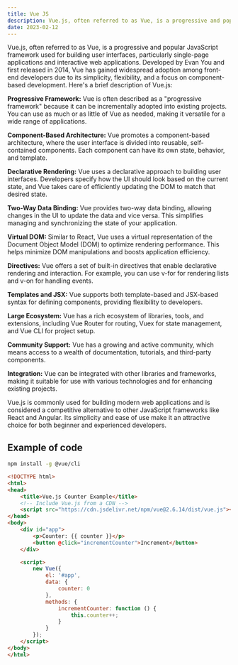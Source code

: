 ```yaml
---
title: Vue JS
description: Vue.js, often referred to as Vue, is a progressive and popular JavaScript framework used for building user interfaces, particularly single-page applications and interactive web applications.
date: 2023-02-12
---
```


Vue.js, often referred to as Vue, is a progressive and popular JavaScript framework used for building user interfaces, particularly single-page applications and interactive web applications. Developed by Evan You and first released in 2014, Vue has gained widespread adoption among front-end developers due to its simplicity, flexibility, and a focus on component-based development. Here's a brief description of Vue.js:

**Progressive Framework:** Vue is often described as a "progressive framework" because it can be incrementally adopted into existing projects. You can use as much or as little of Vue as needed, making it versatile for a wide range of applications.

**Component-Based Architecture:** Vue promotes a component-based architecture, where the user interface is divided into reusable, self-contained components. Each component can have its own state, behavior, and template.

**Declarative Rendering:** Vue uses a declarative approach to building user interfaces. Developers specify how the UI should look based on the current state, and Vue takes care of efficiently updating the DOM to match that desired state.

**Two-Way Data Binding:** Vue provides two-way data binding, allowing changes in the UI to update the data and vice versa. This simplifies managing and synchronizing the state of your application.

**Virtual DOM:** Similar to React, Vue uses a virtual representation of the Document Object Model (DOM) to optimize rendering performance. This helps minimize DOM manipulations and boosts application efficiency.

**Directives:** Vue offers a set of built-in directives that enable declarative rendering and interaction. For example, you can use v-for for rendering lists and v-on for handling events.

**Templates and JSX:** Vue supports both template-based and JSX-based syntax for defining components, providing flexibility to developers.

**Large Ecosystem:** Vue has a rich ecosystem of libraries, tools, and extensions, including Vue Router for routing, Vuex for state management, and Vue CLI for project setup.

**Community Support:** Vue has a growing and active community, which means access to a wealth of documentation, tutorials, and third-party components.

**Integration:** Vue can be integrated with other libraries and frameworks, making it suitable for use with various technologies and for enhancing existing projects.

Vue.js is commonly used for building modern web applications and is considered a competitive alternative to other JavaScript frameworks like React and Angular. Its simplicity and ease of use make it an attractive choice for both beginner and experienced developers.

## Example of code

```sh
npm install -g @vue/cli
```

```html
<!DOCTYPE html>
<html>
<head>
    <title>Vue.js Counter Example</title>
    <!-- Include Vue.js from a CDN -->
    <script src="https://cdn.jsdelivr.net/npm/vue@2.6.14/dist/vue.js"></script>
</head>
<body>
    <div id="app">
        <p>Counter: {{ counter }}</p>
        <button @click="incrementCounter">Increment</button>
    </div>

    <script>
        new Vue({
            el: '#app',
            data: {
                counter: 0
            },
            methods: {
                incrementCounter: function () {
                    this.counter++;
                }
            }
        });
    </script>
</body>
</html>
```

